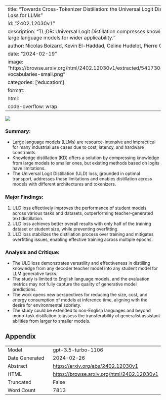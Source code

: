 
---
title: "Towards Cross-Tokenizer Distillation: the Universal Logit Distillation Loss for LLMs"
id: "2402.12030v1"
description: "TL;DR: Universal Logit Distillation compresses knowledge from large language models for wider applicability."
author: Nicolas Boizard, Kevin El-Haddad, Céline Hudelot, Pierre Colombo
date: "2024-02-19"
image: "https://browse.arxiv.org/html/2402.12030v1/extracted/5417308/tokenize-vocabularies-small.png"
categories: ['education']
format:
  html:
    code-overflow: wrap
---

![](https://browse.arxiv.org/html/2402.12030v1/extracted/5417308/tokenize-vocabularies-small.png)

### **Summary:**
- Large language models (LLMs) are resource-intensive and impractical for many industrial use cases due to cost, latency, and hardware constraints.
- Knowledge distillation (KD) offers a solution by compressing knowledge from large models to smaller ones, but existing methods based on logits have limitations.
- The Universal Logit Distillation (ULD) loss, grounded in optimal transport, addresses these limitations and enables distillation across models with different architectures and tokenizers.

### Major Findings:
1. ULD loss effectively improves the performance of student models across various tasks and datasets, outperforming teacher-generated text distillation.
2. ULD loss achieves better overall results with only half of the training dataset or student size, while preventing overfitting.
3. ULD loss stabilizes the distillation process over training and mitigates overfitting issues, enabling effective training across multiple epochs.

### Analysis and Critique:
- The ULD loss demonstrates versatility and effectiveness in distilling knowledge from any decoder teacher model into any student model for LLM generative tasks.
- The study is limited to English language models, and the evaluation metrics may not fully capture the quality of generative model predictions.
- The work opens new perspectives for reducing the size, cost, and energy consumption of models at inference time, aligning with the desire for environmental sobriety.
- The study could be extended to non-English languages and beyond mono-task distillation to assess the transferability of generalist assistant abilities from larger to smaller models.

## Appendix

|          |          |
|----------|----------|
| Model     | gpt-3.5-turbo-1106       |
| Date Generated     | 2024-02-26       |
| Abstract | [https://arxiv.org/abs/2402.12030v1](https://arxiv.org/abs/2402.12030v1)        |
| HTML     | [https://browse.arxiv.org/html/2402.12030v1](https://browse.arxiv.org/html/2402.12030v1)       |
| Truncated       | False       |
| Word Count       | 7813       |